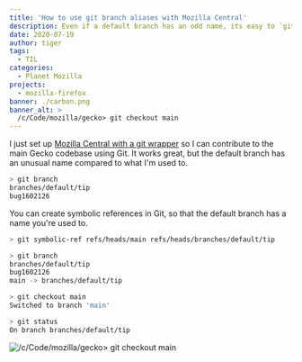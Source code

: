 ```yaml
---
title: 'How to use git branch aliases with Mozilla Central'
description: Even if a default branch has an odd name, its easy to `git checkout main`.
date: 2020-07-19
author: tiger
tags:
  - TIL
categories:
  - Planet Mozilla
projects:
  - mozilla-firefox
banner: ./carbon.png
banner_alt: >
  /c/Code/mozilla/gecko> git checkout main
---
```



I just set up [Mozilla Central with a git wrapper](https://github.com/glandium/git-cinnabar/wiki/Mozilla:-A-git-workflow-for-Gecko-development) so I can contribute to the main Gecko codebase using Git. It works great, but the default branch has an unusual name compared to what I'm used to.

```sh
> git branch
branches/default/tip
bug1602126
```

You can create symbolic references in Git, so that the default branch has a name you're used to.

```sh
> git symbolic-ref refs/heads/main refs/heads/branches/default/tip

> git branch
branches/default/tip
bug1602126
main -> branches/default/tip

> git checkout main
Switched to branch 'main'

> git status
On branch branches/default/tip
```

![/c/Code/mozilla/gecko> git checkout main](./carbon.png)
